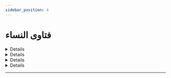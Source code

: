 ```yaml
---
sidebar_position: 4
---
```


# فتاوى النساء

<details>
< summary style={{fontWeight: "bold"}}>
هل يجوز للمرأة أن تعمل في مكان لا يوجد فيه رجال 📃
</summary>

**سؤال:** يقول بارك الله فيكم هل يجوز للمرأة أن تعمل وتساعد زوجها في النفقة على الأولاد مع العلم أنها تعمل في مكان لا يوجد فيه رجال كلهم أطفال ونساء.

**جواب:** كون المرأة تعمل في مكان ليس فيه رجال وإنما هو خاص بالنساء وبأطفال صغار لا بأس به، لكن اذا كان الرجل يستطيع ان ينفق وانها بقائها في بيتها ورعايتها لأولادها اول من كونها تذهب تكسب اذا كان يقوم بالكفاية.فلا تشغل نفسها أو تغيب عن أولادها وتتركهم عند الخادمات. وإنما إذا كان هناك أمر يقصد بذلك وضرورة وأن زوج ليس عنده ما يكفي فالجواز جائز لها ان تعمل العمل الذي ليس فيه محذور بأن لا تكون مخالطة بالرجال وانما اتصالها بالنساء و بأطفال صغار. نعم.

<audio controls>
<source src="https://fatawaaudio.blob.core.windows.net/alabbaad/80953.wav"/>
</audio>

</details>

<details>
< summary style={{fontWeight: "bold"}}>
الزوجة تأخذ مال زوجها بدون علمه 📃
</summary>

**سؤال:** يقول جزاكم الله خيرا ماذا أفعل مع زوجتي التي تأخذ من مال بدون علمي منذ 25 سنة

**جواب:** أقول ما دام أتعرف عنها منذ 25 سنة. أقول هذه مدة طويلة. ما أدري الشيء الباقي يكون طليع مثل ذا أو أكثر من هذا فأنت احرص على اذا كنت صادقا وأنك ما ظلمتها وان كنت ظالما لها في هذا والاتهام فاتقي الله عز وجل في نفسك، وإن كنت صادقا فعاملها معاملة طيبة وانصحها. ولا تجعل عندها اموال حتى تعرضها لأخذ شيء منها. والمهم في الأمر إنك تسعى إلى سلامتها وإلى استقامتها، وعدم حصول شيئ يلحق بها لحقها ضرر فيه في الدنيا والاخرة ولا تعينها اذا كنت تعرف انها يحصل منها شيء فأنت لا تجعل يدها شيء

<audio controls>
<source src="https://fatawaaudio.blob.core.windows.net/alabbaad/80953.wav"/>
</audio>

</details>

<details>
< summary style={{fontWeight: "bold"}}>
حكم الطبيبة تعالج الرجال 📃
</summary>

**سؤال:** يقول بارك الله فيكم طبيبة أسنان في روسيا تعمل في إحدى المستشفيات وهي مضطرة أن تعالج الرجال وليس يوجد عندها مستشفيات خاصة بالنساء. في العمل لا يوجد معها محرم. تختلط بالرجال وتعمل هذه المهنة، هل ما تكتسبه من مال حلال؟

**جواب:** المرأة إذا كانت تعالج الرجال وهم محتاجون إليها أو العكس فإن ذلك سائغا عند الضرورة وعند الحاجة. لكن الخلوة هي التي لا يجوز أن تحصل بل لا بد أن يكون عندهم ثالث إما رجل وإما مرأة. أما كونه ينفرد ويخلو رجل امرأة في مكان وهي أجنبية، فهذا الذي ورد في الحديث أن الشيطان ثالثهما

<audio controls>
<source src="https://fatawaaudio.blob.core.windows.net/alabbaad/80953.wav"/>
</audio>

</details>

<details>
< summary style={{fontWeight: "bold"}}>
حكم دخول المسجد للامرأة المعتمرة وهي حائض 📃
</summary>

**سؤال:** امرأة أسست للعمرة وهي في طريقها لزيارة المدينة حاضت. فهل لها أن تدخل المسجد وتسلم على النبي صلى الله عليه وسلم هي ستسافر قبل نهاية الحيض

**جواب:** أولا المساجد لا تدخل النساء الحيض، لا يدخلنها. وأما ما يتعلق بالزيارة القبر فزيارة النساء للقبور فيها خلاف والصحيح أنهن لا يزورن القبور. ولكنها تصلي وتسلم على الرسول صلى الله عليه وسلم. وصلاتها وسلامها عليه تبلغ الملائكة كما قال ذلك رسول الله صلى الله عليه وسلم، "إن لله ملائكة سياحين يبلغونني عن أمتي السلام." وقال عليه الصلاة والسلام "لا تجعل بيوتكم قبورا ولا تتخذوا قبري عيدا وصلوا علي فإن صلاتكم تبلغني حيث كنتم." فهذان حديثان صحيحان يدلان على أن الإنسان إذا صلى وسلم على رسول الله صلى في أي مكان فإن الملائكة تبلغه. ولكن يعني دخول المرأة المسجد وهي حائض ليس لها ذلك.

<audio controls>
<source src="https://fatawaaudio.blob.core.windows.net/alabbaad/80953.wav"/>
</audio>

</details>

---